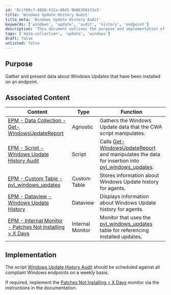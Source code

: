 ```yaml
---
id: '8c1f89c7-4858-412a-8845-9b063981f3c5'
title: 'Windows Update History Audit'
title_meta: 'Windows Update History Audit'
keywords: ['windows', 'update', 'audit', 'history', 'endpoint']
description: 'This document outlines the purpose and implementation of the Windows Update History Audit script, which gathers and presents data about installed Windows Updates on endpoints. It also includes associated content that enhances the functionality of the script.'
tags: ['data-collection', 'update', 'windows']
draft: false
unlisted: false
---
```

## Purpose

Gather and present data about Windows Updates that have been installed on an endpoint.

## Associated Content

| Content                                                                                              | Type        | Function                                                                                                         |
|------------------------------------------------------------------------------------------------------|-------------|------------------------------------------------------------------------------------------------------------------|
| [EPM - Data Collection - Get-WindowsUpdateReport](https://proval.itglue.com/DOC-5078775-10372095) | Agnostic    | Gathers the Windows Update data that the CWA script manipulates.                                               |
| [EPM - Script - Windows Update History Audit](https://proval.itglue.com/DOC-5078775-12275093)     | Script      | Calls [Get-WindowsUpdateReport](https://proval.itglue.com/DOC-5078775-10372095) and manipulates the data for insertion into [pvl_windows_updates](https://proval.itglue.com/DOC-5078775-12275091). |
| [EPM - Custom Table - pvl_windows_updates](https://proval.itglue.com/DOC-5078775-12275091)         | Custom Table| Stores information about Windows Update history for agents.                                                     |
| [EPM - Dataview - Windows Update History](https://proval.itglue.com/DOC-5078775-12275090)          | Dataview    | Displays information about Windows Update history for agents.                                                  |
| [EPM - Internal Monitor - Patches Not Installing > X Days](https://proval.itglue.com/DOC-5078775-10946278) | Internal Monitor | Monitor that uses the [pvl_windows_updates](https://proval.itglue.com/DOC-5078775-12275091) table for referencing installed updates. |

## Implementation

The script [Windows Update History Audit](https://proval.itglue.com/DOC-5078775-12275093) should be scheduled against all compliant Windows endpoints on a weekly basis.

If required, implement the [Patches Not Installing > X Days](https://proval.itglue.com/DOC-5078775-10946278) monitor via the instructions in the documentation.











